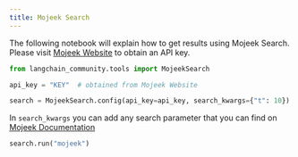 ```yaml
---
title: Mojeek Search
---
```


The following notebook will explain how to get results using Mojeek Search. Please visit [Mojeek Website](https://www.mojeek.com/services/search/web-search-api/) to obtain an API key.

```python
from langchain_community.tools import MojeekSearch
```

```python
api_key = "KEY"  # obtained from Mojeek Website
```

```python
search = MojeekSearch.config(api_key=api_key, search_kwargs={"t": 10})
```

In `search_kwargs` you can add any search parameter that you can find on [Mojeek Documentation](https://www.mojeek.com/support/api/search/request_parameters.html)

```python
search.run("mojeek")
```
